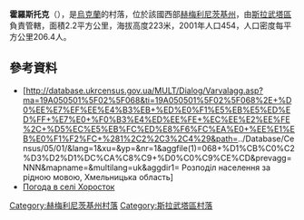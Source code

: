 {{coord|50|25|49|N|26|51|14|E|scale:100000|display=title}}

'''霍羅斯托克'''（{{lang-uk|Хоросток}}），是[[烏克蘭|烏克蘭]]的村落，位於該國西部[[赫梅利尼茨基州|赫梅利尼茨基州]]，由[[斯拉武塔區|斯拉武塔區]]負責管轄，面積2.2平方公里，海拔高度223米，2001年人口454，人口密度每平方公里206.4人。

==參考資料==
*[http://database.ukrcensus.gov.ua/MULT/Dialog/Varvalagg.asp?ma=19A050501%5F02%5F068&ti=19A050501%5F02%5F068%2E+%D0%EE%E7%EF%EE%E4%B3%EB+%ED%E0%F1%E5%EB%E5%ED%ED%FF+%E7%E0+%F0%B3%E4%ED%EE%FE+%EC%EE%E2%EE%FE%2C+%D5%EC%E5%EB%FC%ED%E8%F6%FC%EA%E0+%EE%E1%EB%E0%F1%F2%FC+%281%2C2%2C3%2C4%29&path=../Database/Census/05/01/&lang=1&xu=&yp=&nr=1&aggfile(1)=068+%D1%CB%C0%C2%D3%D2%D1%DC%CA%C8%C9+%D0%C0%C9%CE%CD&prevagg=NNN&mapname=&multilang=uk&aggdir1= Розподіл населення за рідною мовою, Хмельницька область] {{Wayback|url=http://database.ukrcensus.gov.ua/MULT/Dialog/Varvalagg.asp?ma=19A050501_02_068&ti=19A050501_02_068.+%D0%EE%E7%EF%EE%E4%B3%EB+%ED%E0%F1%E5%EB%E5%ED%ED%FF+%E7%E0+%F0%B3%E4%ED%EE%FE+%EC%EE%E2%EE%FE%2C+%D5%EC%E5%EB%FC%ED%E8%F6%FC%EA%E0+%EE%E1%EB%E0%F1%F2%FC+%281%2C2%2C3%2C4%29&path=..%2FDatabase%2FCensus%2F05%2F01%2F&lang=1&xu=&yp=&nr=1&aggfile%281%29=068+%D1%CB%C0%C2%D3%D2%D1%DC%CA%C8%C9+%D0%C0%C9%CE%CD&prevagg=NNN&mapname=&multilang=uk&aggdir1= |date=20160304200450 }}
* [http://weather.in.ua/ua/hmel'nickaja/27503 Погода в селі Хоросток] {{Wayback|url=http://weather.in.ua/ua/hmel%27nickaja/27503 |date=20111220165919 }}

{{DEFAULTSORT:Хоросток}}
[[Category:赫梅利尼茨基州村落|Category:赫梅利尼茨基州村落]]
[[Category:斯拉武塔區村落|Category:斯拉武塔區村落]]


{{Khmelnytskyi-geo-stub}}